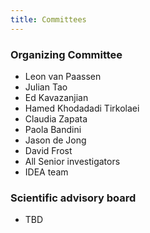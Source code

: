 ```yaml
---
title: Committees
---
```


### Organizing Committee

* Leon van Paassen
* Julian Tao
* Ed Kavazanjian
* Hamed Khodadadi Tirkolaei
* Claudia Zapata
* Paola Bandini
* Jason de Jong 
* David Frost
* All Senior investigators
* IDEA team

### Scientific advisory board

* TBD

